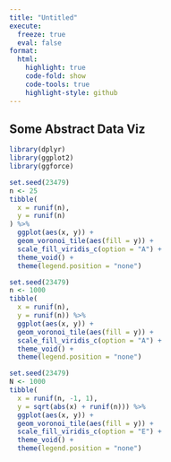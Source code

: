 ```yaml
---
title: "Untitled"
execute: 
  freeze: true
  eval: false
format:
  html:
    highlight: true
    code-fold: show
    code-tools: true
    highlight-style: github
---
```


## Some Abstract Data Viz

```r
library(dplyr)
library(ggplot2)
library(ggforce)
```

```r
set.seed(23479)
n <- 25
tibble(
  x = runif(n),
  y = runif(n)
) %>%
  ggplot(aes(x, y)) +
  geom_voronoi_tile(aes(fill = y)) +
  scale_fill_viridis_c(option = "A") +
  theme_void() +
  theme(legend.position = "none")
```

```r
set.seed(23479)
n <- 1000
tibble(
  x = runif(n), 
  y = runif(n)) %>%
  ggplot(aes(x, y)) +
  geom_voronoi_tile(aes(fill = y)) +
  scale_fill_viridis_c(option = "A") +
  theme_void() +
  theme(legend.position = "none")
```


```r
set.seed(23479)
N <- 1000
tibble(
  x = runif(n, -1, 1), 
  y = sqrt(abs(x) + runif(n))) %>%
  ggplot(aes(x, y)) +
  geom_voronoi_tile(aes(fill = y)) +
  scale_fill_viridis_c(option = "E") +
  theme_void() +
  theme(legend.position = "none")
```